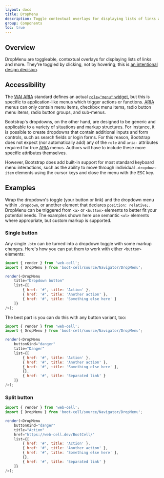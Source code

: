 ---
layout: docs
title: DropMenu
description: Toggle contextual overlays for displaying lists of links and more with the Bootstrap dropdown plugin.
group: Components
toc: true
---


## Overview

DropMenu are toggleable, contextual overlays for displaying lists of links and more. They're toggled by clicking, not by hovering; this is [an intentional design decision](http://markdotto.com/2012/02/27/bootstrap-explained-dropdowns/).

## Accessibility

The [<abbr title="Web Accessibility Initiative">WAI</abbr> <abbr title="Accessible Rich Internet Applications">ARIA</abbr>](https://www.w3.org/TR/wai-aria/) standard defines an actual [`role="menu"` widget](https://www.w3.org/WAI/PF/aria/roles#menu), but this is specific to application-like menus which trigger actions or functions. <abbr title="Accessible Rich Internet Applications">ARIA</abbr> menus can only contain menu items, checkbox menu items, radio button menu items, radio button groups, and sub-menus.

Bootstrap's dropdowns, on the other hand, are designed to be generic and applicable to a variety of situations and markup structures. For instance, it is possible to create dropdowns that contain additional inputs and form controls, such as search fields or login forms. For this reason, Bootstrap does not expect (nor automatically add) any of the `role` and `aria-` attributes required for true <abbr title="Accessible Rich Internet Applications">ARIA</abbr> menus. Authors will have to include these more specific attributes themselves.

However, Bootstrap does add built-in support for most standard keyboard menu interactions, such as the ability to move through individual `.dropdown-item` elements using the cursor keys and close the menu with the <kbd>ESC</kbd> key.

## Examples

Wrap the dropdown's toggle (your button or link) and the dropdown menu within `.dropdown`, or another element that declares `position: relative;`. DropMenu can be triggered from `<a>` or `<button>` elements to better fit your potential needs. The examples shown here use semantic `<ul>` elements where appropriate, but custom markup is supported.

### Single button

Any single `.btn` can be turned into a dropdown toggle with some markup changes. Here's how you can put them to work with either `<button>` elements:

<Example>
    <DropMenu
        title="Dropdown button"
        list={[
            { href: '#', title: 'Action' },
            { href: '#', title: 'Another action' },
            { href: '#', title: 'Something else here' }
        ]}
    />
</Example>

```JavaScript
import { render } from 'web-cell';
import { DropMenu } from 'boot-cell/source/Navigator/DropMenu';

render(<DropMenu
    title="Dropdown button"
    list={[
        { href: '#', title: 'Action' },
        { href: '#', title: 'Another action' },
        { href: '#', title: 'Something else here' }
    ]}
/>);
```

The best part is you can do this with any button variant, too:

<Example>
    <DropMenu
        buttonKind="danger"
        title="Danger"
        list={[
            { href: '#', title: 'Action' },
            { href: '#', title: 'Another action' },
            { href: '#', title: 'Something else here' },
            {},
            { href: '#', title: 'Separated link' }
        ]}
    />
</Example>

```JavaScript
import { render } from 'web-cell';
import { DropMenu } from 'boot-cell/source/Navigator/DropMenu';

render(<DropMenu
    buttonKind="danger"
    title="Danger"
    list={[
        { href: '#', title: 'Action' },
        { href: '#', title: 'Another action' },
        { href: '#', title: 'Something else here' },
        {},
        { href: '#', title: 'Separated link' }
    ]}
/>);
```

### Split button

<Example>
    <DropMenu
        buttonKind="danger"
        title="Action"
        href="https://web-cell.dev/BootCell/"
        list={[
            { href: '#', title: 'Action' },
            { href: '#', title: 'Another action' },
            { href: '#', title: 'Something else here' },
            {},
            { href: '#', title: 'Separated link' }
        ]}
    />
</Example>

```JavaScript
import { render } from 'web-cell';
import { DropMenu } from 'boot-cell/source/Navigator/DropMenu';

render(<DropMenu
    buttonKind="danger"
    title="Action"
    href="https://web-cell.dev/BootCell/"
    list={[
        { href: '#', title: 'Action' },
        { href: '#', title: 'Another action' },
        { href: '#', title: 'Something else here' },
        {},
        { href: '#', title: 'Separated link' }
    ]}
/>);
```
